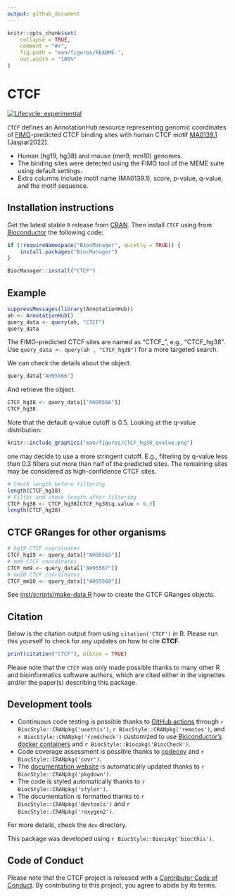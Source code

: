 ```yaml
---
output: github_document
---
```


<!-- README.md is generated from README.Rmd. Please edit that file -->

```r
knitr::opts_chunk$set(
    collapse = TRUE,
    comment = "#>",
    fig.path = "man/figures/README-",
    out.width = "100%"
)
```

# CTCF

<!-- badges: start -->
[![Lifecycle: experimental](https://img.shields.io/badge/lifecycle-experimental-orange.svg)](https://lifecycle.r-lib.org/articles/stages.html#experimental)
<!-- badges: end -->

`CTCF` defines an AnnotationHub resource representing genomic coordinates 
of [FIMO](https://meme-suite.org/meme/doc/fimo.html)-predicted CTCF binding sites 
with human CTCF motif [MA0139.1](http://jaspar.genereg.net/matrix/MA0139.1/) (Jaspar2022).

- Human (hg19, hg38) and mouse (mm9, mm10) genomes. 
- The binding sites were detected using the FIMO tool of the MEME suite using 
default settings. 
- Extra columns include motif name (MA0139.1), score, p-value, q-value, and 
the motif sequence.

## Installation instructions

Get the latest stable `R` release from [CRAN](http://cran.r-project.org/). Then 
install `CTCF` using from [Bioconductor](http://bioconductor.org/) the following 
code:

```r
if (!requireNamespace("BiocManager", quietly = TRUE)) {
    install.packages("BiocManager")
}

BiocManager::install("CTCF")
```

## Example

```r
suppressMessages(library(AnnotationHub))
ah <- AnnotationHub()
query_data <- query(ah, "CTCF")
query_data
```

The FIMO-predicted CTCF sites are named as "CTCF_<genome version abbreviation>", 
e.g., "CTCF_hg38". Use `query_data <- query(ah , "CTCF_hg38")` for a more 
targeted search.

We can check the details about the object.

```r
query_data["AH95566"]
```

And retrieve the object.

```r
CTCF_hg38 <- query_data[["AH95566"]]
CTCF_hg38
```

Note that the default q-value cutoff is 0.5. Looking at the q-value distribution:

```r
knitr::include_graphics("man/figures/CTCF_hg38_qvalue.png")
```

one may decide to use a more stringent cutoff. E.g., filtering by q-value less than
0.3 filters out more than half of the predicted sites. The remaining sites may be
considered as high-confidence CTCF sites.

```r
# Check length before filtering
length(CTCF_hg38)
# Filter and check length after filtering
CTCF_hg38 <- CTCF_hg38[CTCF_hg38$q.value < 0.3]
length(CTCF_hg38)
```


## CTCF GRanges for other organisms

```r
# hg19 CTCF coordinates
CTCF_hg19 <- query_data[["AH95565"]]
# mm9 CTCF coordinates
CTCF_mm9 <- query_data[["AH95567"]]
# mm10 CTCF coordinates
CTCF_mm10 <- query_data[["AH95568"]]
```

See [inst/scripts/make-data.R](inst/scripts/make-data.R) how to create the CTCF 
GRanges objects.


## Citation

Below is the citation output from using `citation('CTCF')` in R. Please
run this yourself to check for any updates on how to cite __CTCF__.

```r
print(citation("CTCF"), bibtex = TRUE)
```

Please note that the `CTCF` was only made possible thanks to many other R and 
bioinformatics software authors, which are cited either in the vignettes and/or 
the paper(s) describing this package.

## Development tools

* Continuous code testing is possible thanks to [GitHub actions](https://www.tidyverse.org/blog/2020/04/usethis-1-6-0/)  through `r BiocStyle::CRANpkg('usethis')`, `r BiocStyle::CRANpkg('remotes')`, and `r BiocStyle::CRANpkg('rcmdcheck')` customized to use [Bioconductor's docker containers](https://www.bioconductor.org/help/docker/) and `r BiocStyle::Biocpkg('BiocCheck')`.
* Code coverage assessment is possible thanks to [codecov](https://codecov.io/gh) and `r BiocStyle::CRANpkg('covr')`.
* The [documentation website](http://mdozmorov.github.io/CTCF) is automatically updated thanks to `r BiocStyle::CRANpkg('pkgdown')`.
* The code is styled automatically thanks to `r BiocStyle::CRANpkg('styler')`.
* The documentation is formatted thanks to `r BiocStyle::CRANpkg('devtools')` and `r BiocStyle::CRANpkg('roxygen2')`.

For more details, check the `dev` directory.

This package was developed using `r BiocStyle::Biocpkg('biocthis')`.

## Code of Conduct

Please note that the CTCF project is released with a [Contributor Code of Conduct](http://bioconductor.org/about/code-of-conduct/). By contributing to this project, you agree to abide by its terms.
